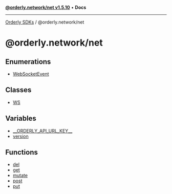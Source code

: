 [**@orderly.network/net v1.5.10**](/sdks/tech-doc/@orderly.network/net/README) • **Docs**

***

[Orderly SDKs](/sdks/tech-doc/packages) / @orderly.network/net

# @orderly.network/net

## Enumerations

- [WebSocketEvent](/sdks/tech-doc/@orderly.network/net/enumerations/WebSocketEvent)

## Classes

- [WS](/sdks/tech-doc/@orderly.network/net/classes/WS)

## Variables

- [\_\_ORDERLY\_API\_URL\_KEY\_\_](/sdks/tech-doc/@orderly.network/net/variables/ORDERLY_API_URL_KEY)
- [version](/sdks/tech-doc/@orderly.network/net/variables/version)

## Functions

- [del](/sdks/tech-doc/@orderly.network/net/functions/del)
- [get](/sdks/tech-doc/@orderly.network/net/functions/get)
- [mutate](/sdks/tech-doc/@orderly.network/net/functions/mutate)
- [post](/sdks/tech-doc/@orderly.network/net/functions/post)
- [put](/sdks/tech-doc/@orderly.network/net/functions/put)
